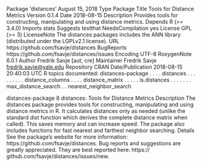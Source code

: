 Package ‘distances’
August 15, 2018
Type Package
Title Tools for Distance Metrics
Version 0.1.4
Date 2018-08-15
Description Provides tools for constructing, manipulating and using distance metrics.
Depends R (>= 3.4.0)
Imports stats
Suggests testthat
NeedsCompilation yes
License GPL (>= 3)
LicenseNote The distances packages includes the ANN library
(distributed under the LGPLv2.1 license).
URL https://github.com/fsavje/distances
BugReports https://github.com/fsavje/distances/issues
Encoding UTF-8
RoxygenNote 6.0.1
Author Fredrik Savje [aut, cre]
Maintainer Fredrik Savje <fredrik.savje@yale.edu>
Repository CRAN
Date/Publication 2018-08-15 20:40:03 UTC
R topics documented:
distances-package . . . .
distances . . . . . . . . .
distance_columns . . . .
distance_matrix . . . . .
is.distances . . . . . . .
max_distance_search . .
nearest_neighbor_search


distances-package
8
distances: Tools for Distance Metrics
Description
The distances package provides tools for constructing, manipulating and using distance metrics
in R. It calculates distances only as needed (unlike the standard dist function which derives the
complete distance matrix when called). This saves memory and can increase speed. The package
also includes functions for fast nearest and farthest neighbor searching.
Details
See the package’s website for more information: https://github.com/fsavje/distances.
Bug reports and suggestions are greatly appreciated. They are best reported here: https://
github.com/fsavje/distances/issues/new.
